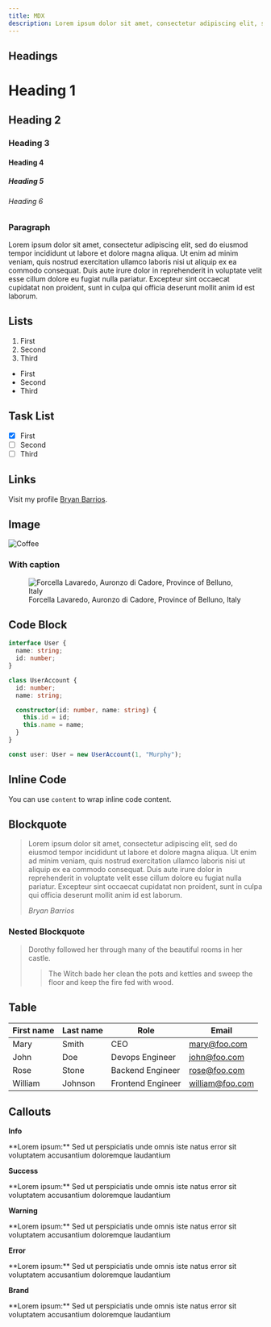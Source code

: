```yaml
---
title: MDX
description: Lorem ipsum dolor sit amet, consectetur adipiscing elit, sed do eiusmod tempor incididunt ut labore et dolore magna aliqua.
---
```


## Headings

<h1>Heading 1</h1>

<h2>Heading 2</h2>

<h3>Heading 3</h3>

<h4>Heading 4</h4>

<h5>Heading 5</h5>

<h6>Heading 6</h6>

### Paragraph

Lorem ipsum dolor sit amet, consectetur adipiscing elit, sed do eiusmod tempor incididunt ut labore et dolore magna aliqua. Ut enim ad minim veniam, quis nostrud exercitation ullamco laboris nisi ut aliquip ex ea commodo consequat. Duis aute irure dolor in reprehenderit in voluptate velit esse cillum dolore eu fugiat nulla pariatur. Excepteur sint occaecat cupidatat non proident, sunt in culpa qui officia deserunt mollit anim id est laborum.

## Lists

1. First
2. Second
3. Third

- First
- Second
- Third

## Task List

- [x] First
- [ ] Second
- [ ] Third

## Links

Visit my profile [Bryan Barrios](https://github.com/bryanbarrios).

## Image

<Image
  width={1280}
  height={720}
  objectFit="cover"
  src="https://images.unsplash.com/photo-1649790442619-39d05db11246?ixlib=rb-1.2.1&ixid=MnwxMjA3fDB8MHxwaG90by1wYWdlfHx8fGVufDB8fHx8&auto=format&fit=crop&w=1470&q=80"
  alt="Coffee"
/>

### With caption

<figure>
  <Image
    width={1280}
    height={720}
    objectFit="cover"
    src="https://images.unsplash.com/photo-1649321373260-94b8f9ac1073?ixlib=rb-1.2.1&ixid=MnwxMjA3fDB8MHxwaG90by1wYWdlfHx8fGVufDB8fHx8&auto=format&fit=crop&w=1470&q=80"
    alt="Forcella Lavaredo, Auronzo di Cadore, Province of Belluno, Italy"
  />
  <figcaption>
    Forcella Lavaredo, Auronzo di Cadore, Province of Belluno, Italy
  </figcaption>
</figure>

## Code Block

```typescript {1, 6, 10-13, 16} showLineNumbers
interface User {
  name: string;
  id: number;
}

class UserAccount {
  id: number;
  name: string;

  constructor(id: number, name: string) {
    this.id = id;
    this.name = name;
  }
}

const user: User = new UserAccount(1, "Murphy");
```

## Inline Code

You can use `content` to wrap inline code content.

## Blockquote

> Lorem ipsum dolor sit amet, consectetur adipiscing elit, sed do eiusmod tempor incididunt ut labore et dolore magna aliqua. Ut enim ad minim veniam, quis nostrud exercitation ullamco laboris nisi ut aliquip ex ea commodo consequat. Duis aute irure dolor in reprehenderit in voluptate velit esse cillum dolore eu fugiat nulla pariatur. Excepteur sint occaecat cupidatat non proident, sunt in culpa qui officia deserunt mollit anim id est laborum.
>
> _Bryan Barrios_

### Nested Blockquote

> Dorothy followed her through many of the beautiful rooms in her castle.
>
> > The Witch bade her clean the pots and kettles and sweep the floor and keep the fire fed with wood.

## Table

| First name | Last name | Role              | Email           |
| ---------- | --------- | ----------------- | --------------- |
| Mary       | Smith     | CEO               | mary@foo.com    |
| John       | Doe       | Devops Engineer   | john@foo.com    |
| Rose       | Stone     | Backend Engineer  | rose@foo.com    |
| William    | Johnson   | Frontend Engineer | william@foo.com |

## Callouts

**Info**

<Callout variant="info">
  **Lorem ipsum:** Sed ut perspiciatis unde omnis iste natus error sit
  voluptatem accusantium doloremque laudantium
</Callout>

**Success**

<Callout variant="success">
  **Lorem ipsum:** Sed ut perspiciatis unde omnis iste natus error sit
  voluptatem accusantium doloremque laudantium
</Callout>

**Warning**

<Callout variant="warning">
  **Lorem ipsum:** Sed ut perspiciatis unde omnis iste natus error sit
  voluptatem accusantium doloremque laudantium
</Callout>

**Error**

<Callout variant="error">
  **Lorem ipsum:** Sed ut perspiciatis unde omnis iste natus error sit
  voluptatem accusantium doloremque laudantium
</Callout>

**Brand**

<Callout>
  **Lorem ipsum:** Sed ut perspiciatis unde omnis iste natus error sit
  voluptatem accusantium doloremque laudantium
</Callout>
